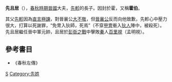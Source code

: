 {{模板:Infobox 先秦人物
|名稱=先且居
|姓=祁
|氏=[[先氏|先]]
|名=且居
|字=
|别名=霍伯
|别字=
|諡号=
|官位=[[晉國|晉國]]中軍帥
|時代=春秋
|國家=晉國
|身份=卿
|出生=
|逝世=前622年
|父=[[先軫|先軫]]
|子女=[[先克|先克]]
}}
'''先且居'''（{{bd|？||？||catIdx=X先}}），[[春秋時期|春秋時期]][[晉國|晉國]]大夫，[[先軫|先軫]]的長子。因封於霍，又稱'''霍伯'''。

其父[[先軫|先軫]]因為[[直言極諫|直言極諫]]，對晉襄公[[大不敬|大不敬]]，但[[晉襄公|晉襄公]]反而向他致歉，先軫心中壓力很大，打算以死謝罪，“免冑入狄師，死焉”（不穿[[甲冑|甲冑]]衝入[[狄人|狄人]]陣中，被殺死）。先且居繼任晉中軍元帥，且居於[[彭衙之戰|彭衙之戰]]中擊敗[[秦国|秦]]人[[百里視|百里視]]（孟明視）。

==參考書目==
* 《春秋左傳》

{{start box}}
{{s-before|[[先軫|先軫]]}}
{{s-title|[[春秋时期|春秋]][[晉國|晉國]]中軍元帥|前627年—前622年}}
{{s-after|[[狐射姑|狐射姑]]}}
{{end box}}

[[Category:春秋戰國軍事人物|S]]
[[Category:先姓|Category:先姓]]
{{春秋人物小作品}}